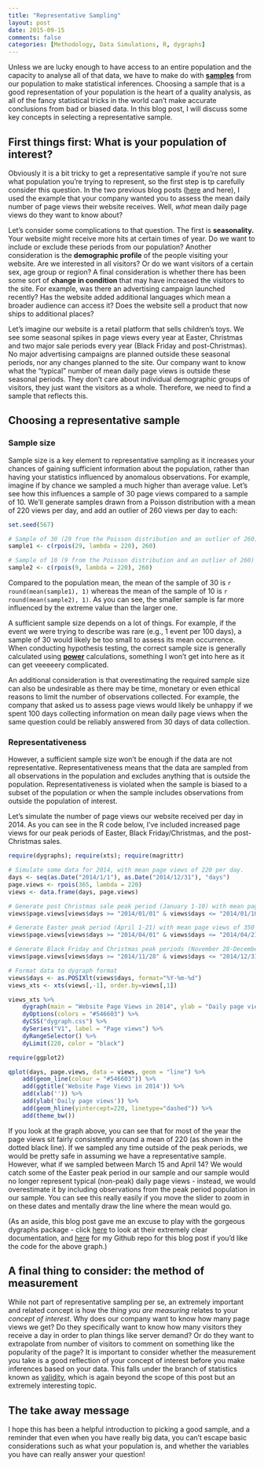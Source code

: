 ```yaml
---
title: "Representative Sampling"
layout: post
date: 2015-09-15
comments: false
categories: [Methodology, Data Simulations, R, dygraphs]
---
```


Unless we are lucky enough to have access to an entire population and the capacity to analyse all of that data, we have to make do with [**samples**](https://en.wikipedia.org/wiki/Sample_(statistics)) from our population to make statistical inferences. Choosing a sample that is a good representation of your population is the heart of a quality analysis, as all of the fancy statistical tricks in the world can't make accurate conclusions from bad or biased data. In this blog post, I will discuss some key concepts in selecting a representative sample.
<!--more-->

## First things first: What is your population of interest?
Obviously it is a bit tricky to get a representative sample if you're not sure what population you're trying to represent, so the first step is tp carefully consider this question. In the two previous blog posts ([here](http://t-redactyl.github.io/blog/2015/09/A-Gentle-Introduction-to-the-Standard-Error-of-the-Mean.html) and here), I used the example that your company wanted you to assess the mean daily number of page views their website receives. Well, _what_ mean daily page views do they want to know about? 

Let's consider some complications to that question. The first is **seasonality.** Your website might receive more hits at certain times of year. Do we want to include or exclude these periods from our population? Another consideration is the **demographic profile** of the people visiting your website. Are we interested in all visitors? Or do we want visitors of a certain sex, age group or region? A final consideration is whether there has been some sort of **change in condition** that may have increased the visitors to the site. For example, was there an advertising campaign launched recently? Has the website added additional languages which mean a broader audience can access it? Does the website sell a product that now ships to additional places?

Let's imagine our website is a retail platform that sells children's toys. We see some seasonal spikes in page views every year at Easter, Christmas and two major sale periods every year (Black Friday and post-Christmas). No major advertising campaigns are planned outside these seasonal periods, nor any changes planned to the site. Our company want to know what the "typical" number of mean daily page views is outside these seasonal periods. They don't care about individual demographic groups of visitors, they just want the visitors as a whole. Therefore, we need to find a sample that reflects this.

## Choosing a representative sample

### Sample size
Sample size is a key element to representative sampling as it increases your chances of gaining sufficient information about the population, rather than having your statistics influenced by anomalous observations. For example, imagine if by chance we sampled a much higher than average value. Let's see how this influences a sample of 30 page views compared to a sample of 10. We'll generate samples drawn from a Poisson distribution with a mean of 220 views per day, and add an outlier of 260 views per day to each:

```r
set.seed(567)

# Sample of 30 (29 from the Poisson distribution and an outlier of 260)
sample1 <- c(rpois(29, lambda = 220), 260)

# Sample of 10 (9 from the Poisson distribution and an outlier of 260)
sample2 <- c(rpois(9, lambda = 220), 260)
```

Compared to the population mean, the mean of the sample of 30 is `r round(mean(sample1), 1)` whereas the mean of the sample of 10 is `r round(mean(sample2), 1)`. As you can see, the smaller sample is far more influenced by the extreme value than the larger one. 

A sufficient sample size depends on a lot of things. For example, if the event we were trying to describe was rare (e.g., 1 event per 100 days), a sample of 30 would likely be too small to assess its mean occurrence. When conducting hypothesis testing, the correct sample size is generally calculated using [**power**](https://en.wikipedia.org/wiki/Statistical_power) calculations, something I won't get into here as it can get veeeeery complicated.

An additional consideration is that overestimating the required sample size can also be undesirable as there may be time, monetary or even ethical reasons to limit the number of observations collected. For example, the company that asked us to assess page views would likely be unhappy if we spent 100 days collecting information on mean daily page views when the same question could be reliably answered from 30 days of data collection.

### Representativeness
However, a sufficient sample size won't be enough if the data are not representative. Representativeness means that the data are sampled from all observations in the population and excludes anything that is outside the population. Representativeness is violated when the sample is biased to a subset of the population or when the sample includes observations from outside the population of interest.

Let's simulate the number of page views our website received per day in 2014. As you can see in the R code below, I've included increased page views for our peak periods of Easter, Black Friday/Christmas, and the post-Christmas sales. 

```r
require(dygraphs); require(xts); require(magrittr)

# Simulate some data for 2014, with mean page views of 220 per day.
days <- seq(as.Date("2014/1/1"), as.Date("2014/12/31"), "days")
page.views <- rpois(365, lambda = 220)
views <- data.frame(days, page.views)

# Generate post Christmas sale peak period (January 1-10) with mean page views of 400 per day.
views$page.views[views$days >= "2014/01/01" & views$days <= "2014/01/10"] <- rpois(10, lambda = 400)

# Generate Easter peak period (April 1-21) with mean page views of 350 per day.
views$page.views[views$days >= "2014/04/01" & views$days <= "2014/04/21"] <- rpois(21, lambda = 350)

# Generate Black Friday and Christmas peak periods (November 28-December 31) mean page views of 500 per day.
views$page.views[views$days >= "2014/11/28" & views$days <= "2014/12/31"] <- rpois(34, lambda = 500)
```

```r
# Format data to dygraph format
views$days <- as.POSIXlt(views$days, format="%Y-%m-%d")
views_xts <- xts(views[,-1], order.by=views[,1])

views_xts %>%
    dygraph(main = "Website Page Views in 2014", ylab = "Daily page views") %>%
    dyOptions(colors = "#546603") %>%
    dyCSS("dygraph.css") %>%
    dySeries("V1", label = "Page views") %>%
    dyRangeSelector() %>%
    dyLimit(220, color = "black")
```

```r
require(ggplot2)

qplot(days, page.views, data = views, geom = "line") %>%
    add(geom_line(colour = "#546603")) %>%
    add(ggtitle('Website Page Views in 2014')) %>%
    add(xlab('')) %>%
    add(ylab('Daily page views')) %>%
    add(geom_hline(yintercept=220, linetype="dashed")) %>%
    add(theme_bw())
```

If you look at the graph above, you can see that for most of the year the page views sit fairly consistently around a mean of 220 (as shown in the dotted black line). If we sampled any time outside of the peak periods, we would be pretty safe in assuming we have a representative sample. However, what if we sampled between March 15 and April 14? We would catch some of the Easter peak period in our sample and our sample would no longer represent typical (non-peak) daily page views - instead, we would overestimate it by including observations from the peak period population in our sample. You can see this really easily if you move the slider to zoom in on these dates and mentally draw the line where the mean would go.

(As an aside, this blog post gave me an excuse to play with the gorgeous dygraphs package - click [here](https://rstudio.github.io/dygraphs/index.html) to look at their extremely clear documentation, and [here](https://github.com/t-redactyl/Blog-posts/blob/master/2015-09-15-Representative%20Sampling.Rmd) for my Github repo for this blog post if you'd like the code for the above graph.)

## A final thing to consider: the method of measurement
While not part of representative sampling per se, an extremely important and related concept is how the _thing you are measuring_ relates to your _concept of interest_. Why does our company want to know how many page views we get? Do they specifically want to know how many visitors they receive a day in order to plan things like server demand? Or do they want to extrapolate from number of visitors to comment on something like the popularity of the page? It is important to consider whether the measurement you take is a good reflection of your concept of interest before you make inferences based on your data. This falls under the branch of statistics known as [validity](https://en.wikipedia.org/wiki/Validity_%28statistics%29), which is again beyond the scope of this post but an extremely interesting topic. 

## The take away message
I hope this has been a helpful introduction to picking a good sample, and a reminder that even when you have really big data, you can't escape basic considerations such as what your population is, and whether the variables you have can really answer your question!